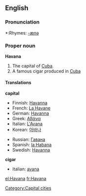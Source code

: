 {{wikipedia}}
==English==

===Pronunciation===
*:Rhymes: [[Rhymes:English:-ænə|-ænə]]

===Proper noun===
'''Havana'''

# The capital of [[Cuba]].
# A famous cigar produced in [[Cuba]]

====Translations====
'''capital'''
{{top}}
*Finnish: [[Havanna]]
*French: [[La Havane]] {{f}}
*German: [[Havanna]] {{f}}
*Greek: [[Αβάνα]]
*Italian: [[L'Avana]] {{f}}
*Korean: [[아바나]] {{f}}
{{mid}}
*Russian: [[Гавана]] {{f}}
*Spanish: [[la Habana]] {{f}}
*Swedish: [[Havanna]]
{{bottom}}

'''cigar'''
{{top}}
*Italian: [[avana]] {{m}}
{{mid}}
{{bottom}}

[[Category:Capital cities]]

[[el:Havana]]
[[fr:Havana]]